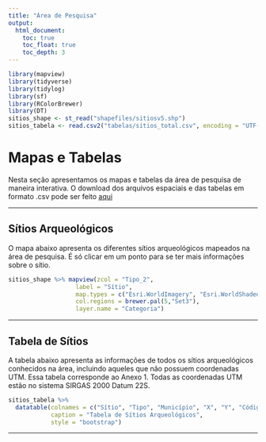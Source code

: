 ```yaml
---
title: "Área de Pesquisa"
output: 
  html_document:
    toc: true
    toc_float: true
    toc_depth: 3
---
```


```r
library(mapview)
library(tidyverse)
library(tidylog)
library(sf)
library(RColorBrewer)
library(DT)
sitios_shape <- st_read("shapefiles/sitiosv5.shp")
sitios_tabela <- read.csv2("tabelas/sitios_total.csv", encoding = "UTF-8")
```


# **Mapas e Tabelas**
Nesta seção apresentamos os mapas e tabelas da área de pesquisa de maneira interativa. O download dos arquivos espaciais e das tabelas em formato .csv pode ser feito [aqui](https://github.com/henrique-kozlowski/arqueologia)

***

## Sítios Arqueológicos

O mapa abaixo apresenta os diferentes sítios arqueológicos mapeados na área de pesquisa. É só clicar em um ponto para se ter mais informações sobre o sítio.

```r
sitios_shape %>% mapview(zcol = "Tipo_2",
                   label = "Sítio",
                   map.types = c("Esri.WorldImagery", "Esri.WorldShadedRelief"),
                   col.regions = brewer.pal(5,"Set3"),
                   layer.name = "Categoria")
```

***

## Tabela de Sítios

A tabela abaixo apresenta as informações de todos os sítios arqueológicos conhecidos na área, incluindo aqueles que não possuem coordenadas UTM. Essa tabela corresponde ao Anexo 1. Todas as coordenadas UTM estão no sistema SIRGAS 2000 Datum 22S.

```r
sitios_tabela %>%
  datatable(colnames = c("Sítio", "Tipo", "Município", "X", "Y", "Código CNSA", "Referência"),
            caption = "Tabela de Sítios Arqueológicos",
            style = "bootstrap")
```


***
